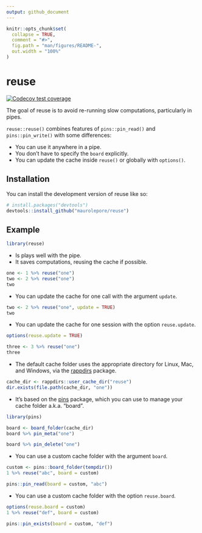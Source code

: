 ```yaml
---
output: github_document
---
```


<!-- README.md is generated from README.Rmd. Please edit that file -->

```r
knitr::opts_chunk$set(
  collapse = TRUE,
  comment = "#>",
  fig.path = "man/figures/README-",
  out.width = "100%"
)
```

# reuse

<!-- badges: start -->
[![Codecov test coverage](https://codecov.io/gh/maurolepore/reuse/branch/main/graph/badge.svg)](https://app.codecov.io/gh/maurolepore/reuse?branch=main)
<!-- badges: end -->

The goal of reuse is to avoid re-running slow computations, particularly in
pipes.

`reuse::reuse()` combines features of `pins::pin_read()` and `pins::pin_write()`
with some differences:

* You can use it anywhere in a pipe.
* You don't have to specify the `board` explicitly.
* You can update the cache inside `reuse()` or globally with `options()`.

## Installation

You can install the development version of reuse like so:

``` r
# install.packages("devtools")
devtools::install_github("maurolepore/reuse")
```

## Example

```r
library(reuse)
```

* Is plays well with the pipe.
* It saves computations, reusing the cache if possible.

```r
one <- 1 %>% reuse("one")
two <- 2 %>% reuse("one")
two
```

* You can update the cache for one call with the argument `update`.

```r
two <- 2 %>% reuse("one", update = TRUE)
two
```

* You can update the cache for one session with the option `reuse.update`.

```r
options(reuse.update = TRUE)

three <- 3 %>% reuse("one")
three
```

* The default cache folder uses the appropriate directory for Linux, Mac, and
Windows, via the [rappdirs](https://rappdirs.r-lib.org/) package.

```r
cache_dir <- rappdirs::user_cache_dir("reuse")
dir.exists(file.path(cache_dir, "one"))
```

* It's based on the [pins](https://pins.rstudio.com/) package, which you can
use to manage your cache folder a.k.a. "board".

```r
library(pins)

board <- board_folder(cache_dir)
board %>% pin_meta("one")

board %>% pin_delete("one")
```

* You can use a custom cache folder with the argument `board`.

```r
custom <- pins::board_folder(tempdir())
1 %>% reuse("abc", board = custom)

pins::pin_read(board = custom, "abc")
```

* You can use a custom cache folder with the option `reuse.board`.

```r
options(reuse.board = custom)
1 %>% reuse("def", board = custom)

pins::pin_exists(board = custom, "def")
```
